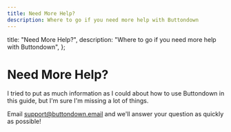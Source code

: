 ```yaml
---
title: Need More Help?
description: Where to go if you need more help with Buttondown
---
```



  title: "Need More Help?",
  description: "Where to go if you need more help with Buttondown",
};

# Need More Help?

I tried to put as much information as I could about how to use Buttondown
in this guide, but I'm sure I'm missing a lot of things.

Email [support@buttondown.email](mailto:support@buttondown.email)
and we'll answer your question as quickly as possible!
